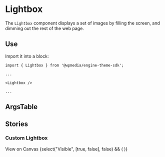 
<Meta title="Lightbox" component={Lightbox} />

# Lightbox

The `Lightbox` component displays a set of images by filling the screen, and dimming out the rest of the web page.

## Use

Import it into a block:

```
import { Lightbox } from '@wpmedia/engine-theme-sdk';

...

<Lightbox />

...

```

## ArgsTable

<ArgsTable of={Lightbox} />

## Stories

<Story name="Basic" />

### **Custom Lightbox**

<Canvas>
	View on Canvas
	<Story name="Custom Lightbox">
		{select("Visible", [true, false], false) && (
			<Lightbox closeLabel={text("Close label", "Close lightbox")} />
		)}
	</Story>
</Canvas>
